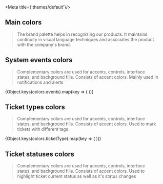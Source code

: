 
<Meta title={'themes/default'}/>

## Main colors

> The brand palette helps in recognizing our products. It maintains continuity in visual language techniques and associates the product with the company's brand.

<ColorPalette>
    <ColorItem
        title={'gradients.brand'}
        subtitle={'Main brand gradients for default theme'}
        colors={gradients.brand}
    />
    <ColorItem
        title={'colors.brand'}
        subtitle={'Main brand colors for default theme'}
        colors={colors.brand}
    />
    <ColorItem
        title={'colors.gray'}
        subtitle={'Main color for usage in non-accent elements'}
        colors={colors.gray}
    />
</ColorPalette>

## System events colors

> Complementary colors are used for accents, controls, interface states, and background fills. Consists of accent colors.
> Mainly used in notifications and alerts

<ColorPalette>
    {Object.keys(colors.events).map(key => (
        <ColorItem
            title={`colors.events.${key}`}
            subtitle={`${key.charAt(0).toUpperCase()+key.slice(1)} event`}
            colors={colors.events[key]}
        />
    ))}
</ColorPalette>

## Ticket types colors
> Complementary colors are used for accents, controls, interface states, and background fills. Consists of accent colors.
> Used to mark tickets with different tags

<ColorPalette>
    {Object.keys(colors.ticketType).map(key => (
        <ColorItem
            title={`colors.ticketType.${key}`}
            subtitle={`${key.charAt(0).toUpperCase()+key.slice(1)} ticket type`}
            colors={colors.ticketType[key]}
        />
    ))}
</ColorPalette>

## Ticket statuses colors
> Complementary colors are used for accents, controls, interface states, and background fills. Consists of accent colors.
> Used to highlight ticket current status as well as it's status changes

<ColorPalette>
    <ColorItem
        title={'colors.ticketStatus'}
        subtitle={'Can be used as text color or as background when paired with white text'}
        colors={colors.ticketStatus}
    />
</ColorPalette>
